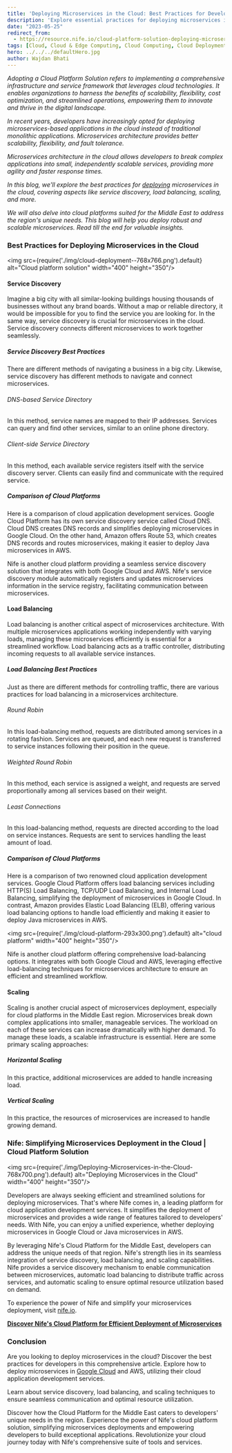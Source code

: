 ```yaml
---
title: 'Deploying Microservices in the Cloud: Best Practices for Developers'
description: 'Explore essential practices for deploying microservices in the cloud, including service discovery, load balancing, and scaling. Learn how Nife simplifies microservices deployment with integrated solutions for cloud platforms.'
date: "2023-05-25"
redirect_from: 
  - https://resource.nife.io/cloud-platform-solution-deploying-microservices-best-practices-developers/
tags: [Cloud, Cloud & Edge Computing, Cloud Computing, Cloud Deployment, Cloud Technology, Deploy, Microservices, Microservices Architecture]
hero: ../../../defaultHero.jpg
author: Wajdan Bhati
---
```


_Adopting a Cloud Platform Solution refers to implementing a comprehensive infrastructure and service framework that leverages cloud technologies. It enables organizations to harness the benefits of scalability, flexibility, cost optimization, and streamlined operations, empowering them to innovate and thrive in the digital landscape._

_In recent years, developers have increasingly opted for deploying microservices-based applications in the cloud instead of traditional monolithic applications. Microservices architecture provides better scalability, flexibility, and fault tolerance._

_Microservices architecture in the cloud allows developers to break complex applications into small, independently scalable services, providing more agility and faster response times._

_In this blog, we'll explore the best practices for [deploying](/blog/simplify-your-deployment-process-cheap-cloud-alternative/) microservices in the cloud, covering aspects like service discovery, load balancing, scaling, and more._

_We will also delve into cloud platforms suited for the Middle East to address the region's unique needs. This blog will help you deploy robust and scalable microservices. Read till the end for valuable insights._

### Best Practices for Deploying Microservices in the Cloud

<img src={require('./img/cloud-deployment--768x766.png').default} alt="Cloud platform solution" width="400" height="350"/>
<br/>



#### Service Discovery

Imagine a big city with all similar-looking buildings housing thousands of businesses without any brand boards. Without a map or reliable directory, it would be impossible for you to find the service you are looking for. In the same way, service discovery is crucial for microservices in the cloud. Service discovery connects different microservices to work together seamlessly.

##### Service Discovery Best Practices

There are different methods of navigating a business in a big city. Likewise, service discovery has different methods to navigate and connect microservices.

###### DNS-based Service Directory

In this method, service names are mapped to their IP addresses. Services can query and find other services, similar to an online phone directory.

###### Client-side Service Directory

In this method, each available service registers itself with the service discovery server. Clients can easily find and communicate with the required service.

##### Comparison of Cloud Platforms

Here is a comparison of cloud application development services. Google Cloud Platform has its own service discovery service called Cloud DNS. Cloud DNS creates DNS records and simplifies deploying microservices in Google Cloud. On the other hand, Amazon offers Route 53, which creates DNS records and routes microservices, making it easier to deploy Java microservices in AWS.

Nife is another cloud platform providing a seamless service discovery solution that integrates with both Google Cloud and AWS. Nife's service discovery module automatically registers and updates microservices information in the service registry, facilitating communication between microservices.

#### Load Balancing

Load balancing is another critical aspect of microservices architecture. With multiple microservices applications working independently with varying loads, managing these microservices efficiently is essential for a streamlined workflow. Load balancing acts as a traffic controller, distributing incoming requests to all available service instances.

##### Load Balancing Best Practices

Just as there are different methods for controlling traffic, there are various practices for load balancing in a microservices architecture.

###### Round Robin

In this load-balancing method, requests are distributed among services in a rotating fashion. Services are queued, and each new request is transferred to service instances following their position in the queue.

###### Weighted Round Robin

In this method, each service is assigned a weight, and requests are served proportionally among all services based on their weight.

###### Least Connections

In this load-balancing method, requests are directed according to the load on service instances. Requests are sent to services handling the least amount of load.

##### Comparison of Cloud Platforms

Here is a comparison of two renowned cloud application development services. Google Cloud Platform offers load balancing services including HTTP(S) Load Balancing, TCP/UDP Load Balancing, and Internal Load Balancing, simplifying the deployment of microservices in Google Cloud. In contrast, Amazon provides Elastic Load Balancing (ELB), offering various load balancing options to handle load efficiently and making it easier to deploy Java microservices in AWS.

<img src={require('./img/cloud-platform-293x300.png').default} alt="cloud platform" width="400" height="350"/>
<br/>



Nife is another cloud platform offering comprehensive load-balancing options. It integrates with both Google Cloud and AWS, leveraging effective load-balancing techniques for microservices architecture to ensure an efficient and streamlined workflow.

#### Scaling

Scaling is another crucial aspect of microservices deployment, especially for cloud platforms in the Middle East region. Microservices break down complex applications into smaller, manageable services. The workload on each of these services can increase dramatically with higher demand. To manage these loads, a scalable infrastructure is essential. Here are some primary scaling approaches:

##### Horizontal Scaling

In this practice, additional microservices are added to handle increasing load.

##### Vertical Scaling

In this practice, the resources of microservices are increased to handle growing demand.

### Nife: Simplifying Microservices Deployment in the Cloud | Cloud Platform Solution

<img src={require('./img/Deploying-Microservices-in-the-Cloud-768x700.png').default} alt="Deploying Microservices in the Cloud" width="400" height="350"/>
<br/>



Developers are always seeking efficient and streamlined solutions for deploying microservices. That's where Nife comes in, a leading platform for cloud application development services. It simplifies the deployment of microservices and provides a wide range of features tailored to developers' needs. With Nife, you can enjoy a unified experience, whether deploying microservices in Google Cloud or Java microservices in AWS.

By leveraging Nife's Cloud Platform for the Middle East, developers can address the unique needs of that region. Nife's strength lies in its seamless integration of service discovery, load balancing, and scaling capabilities. Nife provides a service discovery mechanism to enable communication between microservices, automatic load balancing to distribute traffic across services, and automatic scaling to ensure optimal resource utilization based on demand.

To experience the power of Nife and simplify your microservices deployment, visit [nife.io](https://nife.io).

**[Discover Nife's Cloud Platform for Efficient Deployment of Microservices](https://launch.nife.io/)**

### Conclusion

Are you looking to deploy microservices in the cloud? Discover the best practices for developers in this comprehensive article. Explore how to deploy microservices in [Google Cloud](https://cloud.google.com/) and AWS, utilizing their cloud application development services.

Learn about service discovery, load balancing, and scaling techniques to ensure seamless communication and optimal resource utilization.

Discover how the Cloud Platform for the Middle East caters to developers' unique needs in the region. Experience the power of Nife's cloud platform solution, simplifying microservices deployments and empowering developers to build exceptional applications. Revolutionize your cloud journey today with Nife's comprehensive suite of tools and services.
